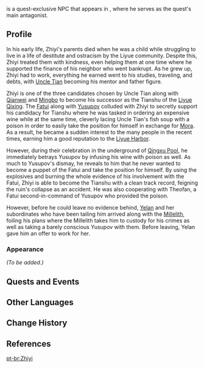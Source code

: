 {{Meta
<!--Remove this template after adding the missing info-->
|missing_NPC_profile  = yes
}}
{{Character Infobox
|type             = Quest NPC
|image            = NPC Zhiyi.png
|region           = Liyue
|location         = Liyue
|affiliation      = 
|title            = 
|voiceEN          = [https://brandonmcinnis.com Brandon McInnis]<ref>Twitter: [https://twitter.com/BranMci/status/1532843758827409408 EN VA Self Announcement]</ref>
|voiceCN          = 
|voiceJP          = 
}}
{{Lang|'''Zhiyi'''|zh=知易|zh_rm=Zhīyì}} is a quest-exclusive NPC that appears in {{Quest|Calculated Gambit}}, where he serves as the quest's main antagonist.

==Profile== 
In his early life, Zhiyi's parents died when he was a child while struggling to live in a life of destitute and ostracism by the Liyue community. Despite this, Zhiyi treated them with kindness, even helping them at one time where he supported the finance of his neighbor who went bankrupt. As he grew up, Zhiyi had to work, everything he earned went to his studies, traveling, and debts, with [[Uncle Tian]] becoming his mentor and father figure.

Zhiyi is one of the three candidates chosen by Uncle Tian along with [[Qianwei]] and [[Mingbo]] to become his successor as the Tianshu of the [[Liyue Qixing]]. The [[Fatui]] along with [[Yusupov]] colluded with Zhiyi to secretly support his candidacy for Tianshu where he was tasked in ordering an expensive wine while at the same time, cleverly lacing Uncle Tian's fish soup with a poison in order to easily take the position for himself in exchange for [[Mora]]. As a result, he became a sudden interest to the many people in the recent times, earning him a good reputation to the [[Liyue Harbor]].

However, during their celebration in the underground of [[Qingxu Pool]], he immediately betrays Yusupov by infusing his wine with poison as well. As much to Yusupov's dismay, he reveals to him that he never wanted to become a puppet of the Fatui and take the position for himself. By using the explosives and burning the whole evidence of his involvement with the Fatui, Zhiyi is able to become the Tianshu with a clean track record, feigning the ruin's collapse as an accident. He was also cooperating with Theofan, a Fatui second-in-command of Yusupov who provided the poison.

However, before he could leave no evidence behind, [[Yelan]] and her subordinates who have been tailing him arrived along with the [[Millelith]], foiling his plans where the Millelith takes him to custody for his crimes as well as taking a barely conscious Yusupov with them. Before leaving, Yelan gave him an offer to work for her.

===Appearance===
<!-- Keep appearance section short and concise. Limit to 2 paragraphs with 3-4 sentences each. -->
''(To be added.)''

==Quests and Events==
{{Quests and Events}}

==Other Languages==
{{Other Languages
|default_hidden = 1
|en      = Zhiyi
|zhs     = 知易
|zhs_rm  = Zhīyì
|zht     = 知易
|zht_rm  = Zhīyì
|ja      = 知易
|ja_rm   = Chi'i<ref>{{Ref/Quest|Seven-Star Selection|note=Japanese Voice-Over}}</ref>
|ko      = {{tt|지|知}}언
|ko_rm   = Ji-eon
|es      = Zhiyi
|fr      = Zhiyi
|ru      = Чжи И
|th      = Zhiyi
|vi      = Zhiyi
|de      = Zhiyi
|id      = Zhiyi
|pt      = Zhiyi
|tr      = Zhiyi
|it      = Zhiyi
}}

==Change History==
{{Change History|2.7}}

==References==
{{Reflist}}

[[pt-br:Zhiyi]]
